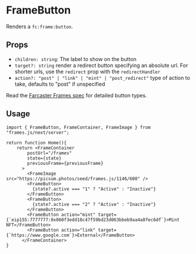 # FrameButton

Renders a `fc:frame:button`.

## Props

- `children: string`: The label to show on the button
- `target?: string` render a redirect button specifying an absolute url. For shorter urls, use the `redirect` prop with the `redirectHandler`
- `action?: "post" | "link" | "mint" | "post_redirect"` type of action to take, defaults to "post" if unspecified

Read the [Farcaster Frames spec](https://docs.farcaster.xyz/reference/frames/spec#handling-clicks) for detailed button types.

## Usage

```tsx [./app/page.tsx]
import { FrameButton, FrameContainer, FrameImage } from "frames.js/next/server";

return function Home(){
    return <FrameContainer
        postUrl="/frames"
        state={state}
        previousFrame={previousFrame}
      >
        <FrameImage src="https://picsum.photos/seed/frames.js/1146/600" />
        <FrameButton>
          {state?.active === "1" ? "Active" : "Inactive"}
        </FrameButton>
        <FrameButton>
          {state?.active === "2" ? "Active" : "Inactive"}
        </FrameButton>
        <FrameButton action="mint" target={`eip155:7777777:0x060f3edd18c47f59bd23d063bbeb9aa4a8fec6df`}>Mint NFT</FrameButton>
        <FrameButton action="link" target={`https://www.google.com`}>External</FrameButton>
      </FrameContainer>
}
```

